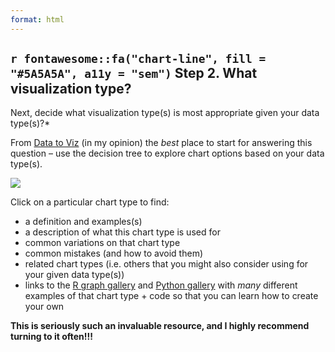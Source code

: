 ```yaml
---
format: html
---
```


## `r fontawesome::fa("chart-line", fill = "#5A5A5A", a11y = "sem")` Step 2. What visualization type?

Next, decide what visualization type(s) is most appropriate given your data type(s)?*

From [Data to Viz](https://www.data-to-viz.com/) (in my opinion) the *best* place to start for answering this question -- use the decision tree to explore chart options based on your data type(s). 

![](media/data_to_viz.png){fig-align="center"}

Click on a particular chart type to find:

- a definition and examples(s)
- a description of what this chart type is used for
- common variations on that chart type
- common mistakes (and how to avoid them)
- related chart types (i.e. others that you might also consider using for your given data type(s))
- links to the [R graph gallery](https://r-graph-gallery.com/index.html) and [Python gallery](https://www.python-graph-gallery.com/) with *many* different examples of that chart type + code so that you can learn how to create your own


**This is seriously such an invaluable resource, and I highly recommend turning to it often!!!**